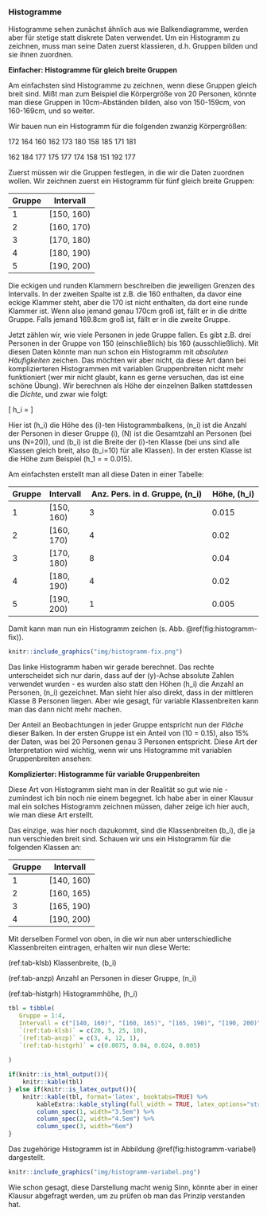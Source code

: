 ### Histogramme {#sec-histogramme}

Histogramme sehen zunächst ähnlich aus wie Balkendiagramme, werden aber für stetige statt diskrete Daten verwendet. Um ein Histogramm zu zeichnen, muss man seine Daten zuerst klassieren, d.h. Gruppen bilden und sie ihnen zuordnen.

**Einfacher: Histogramme für gleich breite Gruppen**

Am einfachsten sind Histogramme zu zeichnen, wenn diese Gruppen gleich breit sind. Mißt man zum Beispiel die Körpergröße von 20 Personen, könnte man diese Gruppen in 10cm-Abständen bilden, also von 150-159cm, von 160-169cm, und so weiter.

Wir bauen nun ein Histogramm für die folgenden zwanzig Körpergrößen:

172 164 160 162 173 180 158 185 171 181

162 184 177 175 177 174 158 151 192 177

Zuerst müssen wir die Gruppen festlegen, in die wir die Daten zuordnen wollen. Wir zeichnen zuerst ein Histogramm für fünf gleich breite Gruppen:

| Gruppe | Intervall  |
| ------ | ---------- |
| 1      | [150, 160) |
| 2      | [160, 170) |
| 3      | [170, 180) |
| 4      | [180, 190) |
| 5      | [190, 200) |

Die eckigen und runden Klammern beschreiben die jeweiligen Grenzen des Intervalls. In der zweiten Spalte ist z.B. die 160 enthalten, da davor eine eckige Klammer steht, aber die 170 ist nicht enthalten, da dort eine runde Klammer ist. Wenn also jemand genau 170cm groß ist, fällt er in die dritte Gruppe. Falls jemand 169.8cm groß ist, fällt er in die zweite Gruppe.

Jetzt zählen wir, wie viele Personen in jede Gruppe fallen. Es gibt z.B. drei Personen in der Gruppe von 150 (einschließlich) bis 160 (ausschließlich). Mit diesen Daten könnte man nun schon ein Histogramm mit *absoluten Häufigkeiten* zeichen. Das möchten wir aber nicht, da diese Art dann bei komplizierteren Histogrammen mit variablen Gruppenbreiten nicht mehr funktioniert (wer mir nicht glaubt, kann es gerne versuchen, das ist eine schöne Übung). Wir berechnen als Höhe der einzelnen Balken stattdessen die *Dichte*, und zwar wie folgt:

\[ h_i = \frac{n_i}{N \cdot b_i} \]

Hier ist \(h_i\) die Höhe des \(i\)-ten Histogrammbalkens, \(n_i\) ist die Anzahl der Personen in dieser Gruppe \(i\), \(N\) ist die Gesamtzahl an Personen (bei uns \(N=20\)), und \(b_i\) ist die Breite der \(i\)-ten Klasse (bei uns sind alle Klassen gleich breit, also \(b_i=10\) für alle Klassen). In der ersten Klasse ist die Höhe zum Beispiel \(h_1 = \frac{3}{20 \cdot 10} = 0.015\).

Am einfachsten erstellt man all diese Daten in einer Tabelle:

| Gruppe | Intervall  | Anz. Pers. in d. Gruppe, \(n_i\) | Höhe, \(h_i\) |
| ------ | ---------- | -------------------------------- | ------------- |
| 1      | [150, 160) | 3                                | 0.015         |
| 2      | [160, 170) | 4                                | 0.02          |
| 3      | [170, 180) | 8                                | 0.04          |
| 4      | [180, 190) | 4                                | 0.02          |
| 5      | [190, 200) | 1                                | 0.005         |

Damit kann man nun ein Histogramm zeichen (s. Abb. \@ref(fig:histogramm-fix)).

```r
knitr::include_graphics("img/histogramm-fix.png")
```

Das linke Histogramm haben wir gerade berechnet. Das rechte unterscheidet sich nur darin, dass auf der \(y\)-Achse absolute Zahlen verwendet wurden - es wurden also statt den Höhen \(h_i\) die Anzahl an Personen, \(n_i\) gezeichnet. Man sieht hier also direkt, dass in der mittleren Klasse 8 Personen liegen. Aber wie gesagt, für variable Klassenbreiten kann man das dann nicht mehr machen.

Der Anteil an Beobachtungen in jeder Gruppe entspricht nun der *Fläche* dieser Balken. In der ersten Gruppe ist ein Anteil von \(10\cdot 0.015 = 0.15\), also 15% der Daten, was bei 20 Personen genau 3 Personen entspricht. Diese Art der Interpretation wird wichtig, wenn wir uns Histogramme mit variablen Gruppenbreiten ansehen:

**Komplizierter: Histogramme für variable Gruppenbreiten**

Diese Art von Histogramm sieht man in der Realität so gut wie nie - zumindest ich bin noch nie einem begegnet. Ich habe aber in einer Klausur mal ein solches Histogramm zeichnen müssen, daher zeige ich hier auch, wie man diese Art erstellt.

Das einzige, was hier noch dazukommt, sind die Klassenbreiten \(b_i\), die ja nun verschieden breit sind. Schauen wir uns ein Histogramm für die folgenden Klassen an:

| Gruppe | Intervall  |
| ------ | ---------- |
| 1      | [140, 160) |
| 2      | [160, 165) |
| 3      | [165, 190) |
| 4      | [190, 200) |

Mit derselben Formel von oben, in die wir nun aber unterschiedliche Klassenbreiten eintragen, erhalten wir nun diese Werte:

(ref:tab-klsb) Klassenbreite, \(b_i\)

(ref:tab-anzp) Anzahl an Personen in dieser Gruppe, \(n_i\)

(ref:tab-histgrh) Histogrammhöhe, \(h_i\)

```r
tbl = tibble(
   Gruppe = 1:4,
   Intervall = c("[140, 160)", "[160, 165)", "[165, 190)", "[190, 200)"),
   `(ref:tab-klsb)` = c(20, 5, 25, 10),
   `(ref:tab-anzp)` = c(3, 4, 12, 1),
   `(ref:tab-histgrh)` = c(0.0075, 0.04, 0.024, 0.005)
   
)

if(knitr::is_html_output()){
    knitr::kable(tbl)
} else if(knitr::is_latex_output()){
    knitr::kable(tbl, format='latex', booktabs=TRUE) %>%
        kableExtra::kable_styling(full_width = TRUE, latex_options="striped") %>%
        column_spec(1, width="3.5em") %>%
        column_spec(2, width="4.5em") %>%
        column_spec(3, width="6em")
}
```

Das zugehörige Histogramm ist in Abbildung \@ref(fig:histogramm-variabel) dargestellt.

```r
knitr::include_graphics("img/histogramm-variabel.png")
```

Wie schon gesagt, diese Darstellung macht wenig Sinn, könnte aber in einer Klausur abgefragt werden, um zu prüfen ob man das Prinzip verstanden hat.